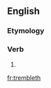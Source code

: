 ==English==

===Etymology===
{{suffix|en|tremble|eth}}

===Verb===
{{head|en|verb form}}

# {{en-archaic third-person singular of|tremble}}

[[fr:trembleth]]
